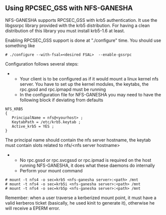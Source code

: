 == Using RPCSEC_GSS with NFS-GANESHA == 

NFS-GANESHA supports RPCSEC_GSS with krb5 authentication. It use the libgssrpc library provided with the krb5 distribution. For having a clean distribution of this library you must install krb5-1.6 at least.

Enabling RPCSEC_GSS support is done at "./configure" time. You should use something like
<pre>
# ./configure --with-fsal=<desired FSAL>  --enable-gssrpc
</pre>

Configuration follows several steps:
***Your client is to be configured as if it would mount a linux kernel nfs server. You have to set up the kernel modules, the keytabs, the rpc.gssd and rpc.ipmapd must be running
***In the configuration file for NFS-GANESHA you may need to have the following block if deviating from defaults
<pre>
NFS_KRB5
{
   PrincipalName = nfs@<yourhost> ;
   KeytabPath = /etc/krb5.keytab ;
   Active_krb5 = YES ;
}
</pre>  

The principal name should contain the nfs server hostname, the keytab must contain slots related to <nowiki>nfs/<nfs server hostname></nowiki>
***No rpc.gssd or rpc.svcgssd or rpc.ipmad is required on the host running NFS-GANESHA, it does what these daemons do internally
***Perform your mount command
<pre>
# mount -t nfs4 -o sec=krb5 <nfs-ganesha server>:<path> /mnt
# mount -t nfs4 -o sec=krb5i <nfs-ganesha server>:<path> /mnt
# mount -t nfs4 -o sec=krb5p <nfs-ganesha server>:<path> /mnt
</pre>

Remember: when a user traverse a kerberized mount point, it must have a valid kerberos ticket (basically, he used kinit to generate it), otherwise he will receive a EPERM error.


